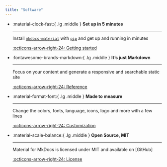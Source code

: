 ```yaml
---
title: "Software"
---
```


<div class="grid cards" markdown>

-   :material-clock-fast:{ .lg .middle } __Set up in 5 minutes__

    ---

    Install [`mkdocs-material`](#) with [`pip`](#) and get up
    and running in minutes

    [:octicons-arrow-right-24: Getting started](#)

-   :fontawesome-brands-markdown:{ .lg .middle } __It's just Markdown__

    ---

    Focus on your content and generate a responsive and searchable static site

    [:octicons-arrow-right-24: Reference](#)

-   :material-format-font:{ .lg .middle } __Made to measure__

    ---

    Change the colors, fonts, language, icons, logo and more with a few lines

    [:octicons-arrow-right-24: Customization](#)

-   :material-scale-balance:{ .lg .middle } __Open Source, MIT__

    ---

    Material for MkDocs is licensed under MIT and available on [GitHub]

    [:octicons-arrow-right-24: License](#)

</div>

